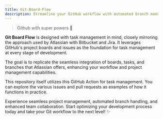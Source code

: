 ```yaml
---
title: Git-Board-Flow
description: Streamline your GitHub workflow with automated branch management, issue tracking, and project integration. Enhance team collaboration and optimize your development process.
---
```


> Github with super powers 🚀

**Git Board Flow** is designed with task management in mind, closely mirroring the approach used by Atlassian with Bitbucket and Jira. It leverages GitHub's project boards and issues as the foundation for task management at every stage of development.

The goal is to replicate the seamless integration of boards, tasks, and branches that Atlassian offers, enhancing your workflow and project management capabilities.

This repository itself utilizes this GitHub Action for task management. You can explore the various issues and pull requests as examples of how it functions in practice.

Experience seamless project management, automated branch handling, and enhanced team collaboration. Start optimizing your development process today and take your Git workflow to the next level! ✨
